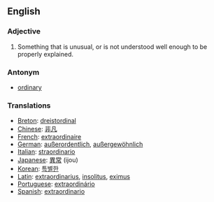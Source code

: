 ==English==

===Adjective===
#Something that is unusual, or is not understood well enough to be properly explained.

===Antonym===
*[[ordinary]]

===Translations===

*[[Breton]]: [[dreistordinal]]
*[[Chinese]]: [[非凡]]
*[[French]]: [[extraordinaire]]
*[[German]]: [[außerordentlich]], [[außergewöhnlich]]
*[[Italian]]: [[straordinario]]
*[[Japanese]]: [[異常]] (ijou)
*[[Korean]]: [[특별한]]
*[[Latin]]: [[extraordinarius]], [[insolitus]], [[eximus]]
*[[Portuguese]]: [[extraordinário]]
*[[Spanish]]: [[extraordinario]]